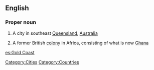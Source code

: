 ==English==
{{wikipedia|Gold Coast (disambiguation)}}
===Proper noun===
{{en-proper noun|sg=[[gold|Gold]] [[coast|Coast]]}}

# A city in southeast [[Queensland]], [[Australia]]
# {{historical}} A former British [[colony]] in Africa, consisting of what is now [[Ghana]]

[[Category:Cities]]
[[Category:Countries]]

[[es:Gold Coast]]